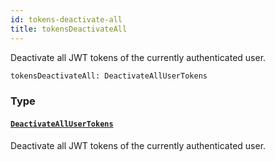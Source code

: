 ```yaml
---
id: tokens-deactivate-all
title: tokensDeactivateAll
---
```


Deactivate all JWT tokens of the currently authenticated user.

```graphql
tokensDeactivateAll: DeactivateAllUserTokens

```

### Type

#### [`DeactivateAllUserTokens`](../../../developer/api-reference/objects/deactivate-all-user-tokens)

Deactivate all JWT tokens of the currently authenticated user.
